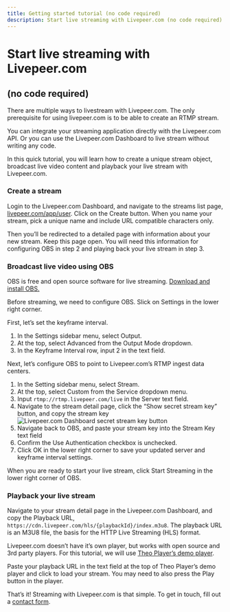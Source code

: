 ```yaml
---
title: Getting started tutorial (no code required)
description: Start live streaming with Livepeer.com (no code required)
---
```


# Start live streaming with Livepeer.com 

## (no code required)

There are multiple ways to livestream with Livepeer.com. The only prerequisite for using livepeer.com is to be able to create an RTMP stream. 

You can integrate your streaming application directly with the Livepeer.com API. Or you can use the Livepeer.com Dashboard to live stream without writing any code. 

In this quick tutorial, you will learn how to create a unique stream object, broadcast live video content and playback your live stream with Livepeer.com.

<DocsGrid cols={3}>
    <NavigationCard href='/docs/video-guides/start-live-streaming/tutorial#create-a-stream' title='Create a stream' label='Jump to section' />
    <NavigationCard href='/docs/video-guides/start-live-streaming/tutorial#broadcast-live-video-using-obs' title='Broadcast live video using OBS' label='Jump to section' />
    <NavigationCard href='/docs/video-guides/start-live-streaming/tutorial#playback-your-live-stream' title='Playback your live stream' label='Jump to section' />
</DocsGrid>

### Create a stream

Login to the Livepeer.com Dashboard, and navigate to the streams list page, [livepeer.com/app/user](https://livepeer.com/app/user). Click on the Create button. When you name your stream, pick a unique name and include URL compatible characters only.

Then you’ll be redirected to a detailed page with information about your new stream. Keep this page open. You will need this information for configuring OBS in step 2 and playing back your live stream in step 3.

### Broadcast live video using OBS

OBS is free and open source software for live streaming. [Download and install OBS.](https://obsproject.com/download)

Before streaming, we need to configure OBS. Slick on Settings in the lower right corner.

First, let’s set the keyframe interval.

1. In the Settings sidebar menu, select Output.
2. At the top, select Advanced from the Output Mode dropdown.
3. In the Keyframe Interval row, input 2 in the text field.

Next, let’s configure OBS to point to Livepeer.com’s RTMP ingest data centers.

1. In the Setting sidebar menu, select Stream.
2. At the top, select Custom from the Service dropdown menu.
3. Input `rtmp://rtmp.livepeer.com/live` in the Server text field.
4. Navigate to the stream detail page, click the “Show secret stream key” button, and copy the stream key 
   ![Livepeer.com Dashboard secret stream key button](/img/docs/secret-stream-key.png)
5. Navigate back to OBS, and paste your stream key into the Stream Key text field
6. Confirm the Use Authentication checkbox is unchecked.
7. Click OK in the lower right corner to save your updated server and keyframe interval settings.

When you are ready to start your live stream, click Start Streaming in the lower right corner of OBS.

### Playback your live stream

Navigate to your stream detail page in the Livepeer.com Dashboard, and copy the Playback URL, `https://cdn.livepeer.com/hls/{playbackId}/index.m3u8`. The playback URL is an M3U8 file, the basis for the HTTP Live Streaming (HLS) format.

Livepeer.com doesn’t have it’s own player, but works with open source and 3rd party players. For this tutorial, we will use [Theo Player’s demo player](https://demo.theoplayer.com/test-your-stream-with-statistics).

Paste your playback URL in the text field at the top of Theo Player’s demo player and click to load your stream. You may need to also press the Play button in the player.

That’s it! Streaming with Livepeer.com is that simple. To get in touch, fill out a [contact form](/contact). 